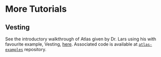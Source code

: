 # More Tutorials

## Vesting

See the introductory walkthrough of Atlas given by Dr. Lars using his with favourite example, Vesting, [here](https://www.youtube.com/watch?v=rapjgIuGWJw). Associated code is available at [`atlas-examples`](https://github.com/geniusyield/atlas-examples) repository.
